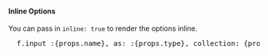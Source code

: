 #### Inline Options
You can pass in `inline: true` to render the options inline.

<pre>
  f.input :{props.name}, as: :{props.type}, collection: {props.collection}, inline: true
</pre>